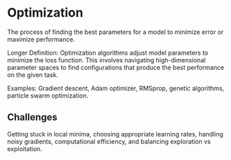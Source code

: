 
<StructuredData 
  title="Optimization" 
  description="The process of finding the best parameters for a model to minimize error or maximize performance. Optimization algorithms adjust model parameters to minimize the loss function by navigating high-dimensional parameter spaces." 
  url="https://ai-glossary.com/O/optimization" 
/>

# Optimization

The process of finding the best parameters for a model to minimize error or maximize performance.

Longer Definition: Optimization algorithms adjust model parameters to minimize the loss function. This involves navigating high-dimensional parameter spaces to find configurations that produce the best performance on the given task.

Examples: Gradient descent, Adam optimizer, RMSprop, genetic algorithms, particle swarm optimization.

## Challenges

Getting stuck in local minima, choosing appropriate learning rates, handling noisy gradients, computational efficiency, and balancing exploration vs exploitation.
